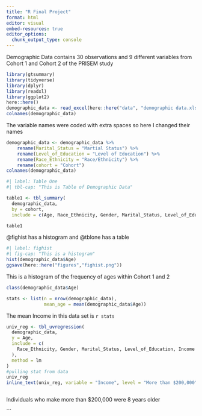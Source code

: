 ```yaml
---
title: "R Final Project"
format: html
editor: visual
embed-resources: true
editor_options: 
  chunk_output_type: console
---
```


Demographic Data contains 30 observations and 9 different variables from Cohort 1 and Cohort 2 of the PRISEM study

```r
library(gtsummary)
library(tidyverse)
library(dplyr)
library(readxl)
library(ggplot2)
here::here()
demographic_data <- read_excel(here::here("data", "demographic data.xlsx"))
colnames(demographic_data)

```

The variable names were coded with extra spaces so here I changed their names

```r

demographic_data <- demographic_data %>%
	rename(Marital_Status = "Martial Status") %>%
	rename(Level_of_Education = "Level of Education") %>%
	rename(Race_Ethnicity = "Race/Ethnicity") %>%
	rename(cohort = "Cohort")
colnames(demographic_data)
```

```r
#| label: Table One
#| tbl-cap: "This is Table of Demographic Data"

table1 <- tbl_summary(
  demographic_data,
  by = cohort,
  include = c(Age, Race_Ethnicity, Gender, Marital_Status, Level_of_Education, Income))

table1
```
@fighist has a histogram and @tblone has a table

```r
#| label: fighist
#| fig-cap: "This is a histogram"
hist(demographic_data$Age)
ggsave(here::here("figures","fighist.png"))

```

This is a histogram of the frequency of ages within Cohort 1 and 2

```r

class(demographic_data$Age)

stats <- list(n = nrow(demographic_data),
              mean_age = mean(demographic_data$Age))
```
The mean Income in this data set is `r stats`
```r
univ_reg <- tbl_uvregression(
  demographic_data,
  y = Age,
  include = c(
    Race_Ethnicity, Gender, Marital_Status, Level_of_Education, Income
  ),
  method = lm
)
#pulling stat from data
univ_reg
inline_text(univ_reg, variable = "Income", level = "More than $200,000")



```

Individuals who make more than \$200,000 were 8 years older

\`\`\`


